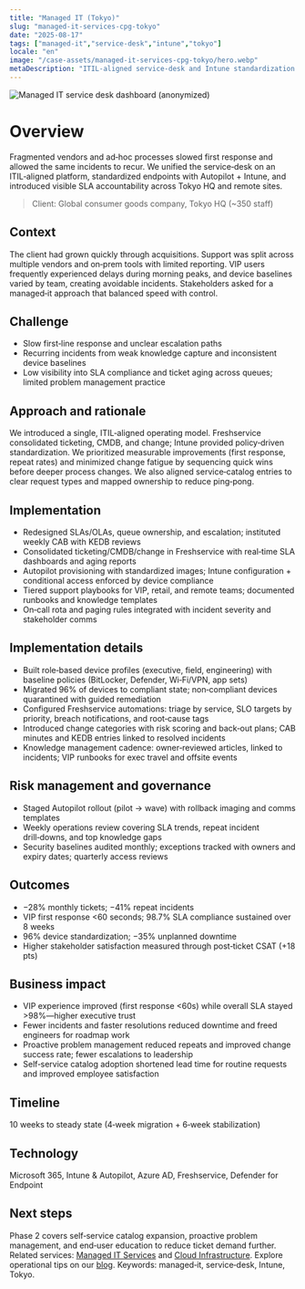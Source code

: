 ```yaml
---
title: "Managed IT (Tokyo)"
slug: "managed-it-services-cpg-tokyo"
date: "2025-08-17"
tags: ["managed-it","service-desk","intune","tokyo"]
locale: "en"
image: "/case-assets/managed-it-services-cpg-tokyo/hero.webp"
metaDescription: "ITIL-aligned service-desk and Intune standardization cut repeat incidents by 41% and took VIP first response under 60s while sustaining 98%+ SLA."
---
```


![Managed IT service desk dashboard (anonymized)](/case-assets/managed-it-services-cpg-tokyo/hero.webp "Service Desk (SLA)")

# Overview
Fragmented vendors and ad‑hoc processes slowed first response and allowed the same incidents to recur. We unified the service‑desk on an ITIL‑aligned platform, standardized endpoints with Autopilot + Intune, and introduced visible SLA accountability across Tokyo HQ and remote sites.

> Client: Global consumer goods company, Tokyo HQ (~350 staff)

## Context
The client had grown quickly through acquisitions. Support was split across multiple vendors and on‑prem tools with limited reporting. VIP users frequently experienced delays during morning peaks, and device baselines varied by team, creating avoidable incidents. Stakeholders asked for a managed‑it approach that balanced speed with control.

## Challenge
- Slow first‑line response and unclear escalation paths
- Recurring incidents from weak knowledge capture and inconsistent device baselines
- Low visibility into SLA compliance and ticket aging across queues; limited problem management practice

## Approach and rationale
We introduced a single, ITIL‑aligned operating model. Freshservice consolidated ticketing, CMDB, and change; Intune provided policy‑driven standardization. We prioritized measurable improvements (first response, repeat rates) and minimized change fatigue by sequencing quick wins before deeper process changes. We also aligned service‑catalog entries to clear request types and mapped ownership to reduce ping‑pong.

## Implementation
- Redesigned SLAs/OLAs, queue ownership, and escalation; instituted weekly CAB with KEDB reviews
- Consolidated ticketing/CMDB/change in Freshservice with real‑time SLA dashboards and aging reports
- Autopilot provisioning with standardized images; Intune configuration + conditional access enforced by device compliance
- Tiered support playbooks for VIP, retail, and remote teams; documented runbooks and knowledge templates
- On‑call rota and paging rules integrated with incident severity and stakeholder comms

## Implementation details
- Built role‑based device profiles (executive, field, engineering) with baseline policies (BitLocker, Defender, Wi‑Fi/VPN, app sets)
- Migrated 96% of devices to compliant state; non‑compliant devices quarantined with guided remediation
- Configured Freshservice automations: triage by service, SLO targets by priority, breach notifications, and root‑cause tags
- Introduced change categories with risk scoring and back‑out plans; CAB minutes and KEDB entries linked to resolved incidents
- Knowledge management cadence: owner‑reviewed articles, linked to incidents; VIP runbooks for exec travel and offsite events

## Risk management and governance
- Staged Autopilot rollout (pilot → wave) with rollback imaging and comms templates
- Weekly operations review covering SLA trends, repeat incident drill‑downs, and top knowledge gaps
- Security baselines audited monthly; exceptions tracked with owners and expiry dates; quarterly access reviews

## Outcomes
- −28% monthly tickets; −41% repeat incidents
- VIP first response <60 seconds; 98.7% SLA compliance sustained over 8 weeks
- 96% device standardization; −35% unplanned downtime
- Higher stakeholder satisfaction measured through post‑ticket CSAT (+18 pts)

## Business impact
- VIP experience improved (first response <60s) while overall SLA stayed >98%—higher executive trust
- Fewer incidents and faster resolutions reduced downtime and freed engineers for roadmap work
- Proactive problem management reduced repeats and improved change success rate; fewer escalations to leadership
- Self‑service catalog adoption shortened lead time for routine requests and improved employee satisfaction

## Timeline
10 weeks to steady state (4‑week migration + 6‑week stabilization)

## Technology
Microsoft 365, Intune & Autopilot, Azure AD, Freshservice, Defender for Endpoint

## Next steps
Phase 2 covers self‑service catalog expansion, proactive problem management, and end‑user education to reduce ticket demand further. Related services: [Managed IT Services](/services/it-managed-services) and [Cloud Infrastructure](/services/cloud-infrastructure). Explore operational tips on our [blog](/blog). Keywords: managed‑it, service‑desk, Intune, Tokyo.
